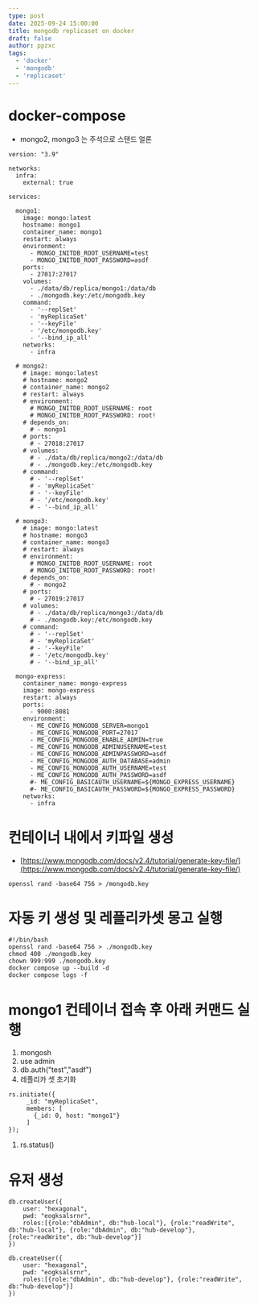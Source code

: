 ```yaml
---
type: post
date: 2025-09-24 15:00:00
title: mongodb replicaset on docker
draft: false
author: ppzxc
tags:
  - 'docker'
  - 'mongodb'
  - 'replicaset'
---
```


# docker-compose

- mongo2, mongo3 는 주석으로 스탠드 얼론

```
version: "3.9"

networks:
  infra:
    external: true
    
services:

  mongo1:
    image: mongo:latest
    hostname: mongo1
    container_name: mongo1
    restart: always
    environment:
      - MONGO_INITDB_ROOT_USERNAME=test
      - MONGO_INITDB_ROOT_PASSWORD=asdf
    ports:
      - 27017:27017
    volumes:
      - ./data/db/replica/mongo1:/data/db
      - ./mongodb.key:/etc/mongodb.key 
    command:
      - '--replSet'
      - 'myReplicaSet'
      - '--keyFile'
      - '/etc/mongodb.key'
      - '--bind_ip_all'
    networks:
      - infra
      
  # mongo2:
    # image: mongo:latest
    # hostname: mongo2
    # container_name: mongo2
    # restart: always
    # environment:
      # MONGO_INITDB_ROOT_USERNAME: root
      # MONGO_INITDB_ROOT_PASSWORD: root!
    # depends_on:
      # - mongo1
    # ports:
      # - 27018:27017
    # volumes:
      # - ./data/db/replica/mongo2:/data/db
      # - ./mongodb.key:/etc/mongodb.key
    # command:
      # - '--replSet'
      # - 'myReplicaSet'
      # - '--keyFile'
      # - '/etc/mongodb.key'
      # - '--bind_ip_all'
      
  # mongo3:
    # image: mongo:latest
    # hostname: mongo3
    # container_name: mongo3
    # restart: always
    # environment:
      # MONGO_INITDB_ROOT_USERNAME: root
      # MONGO_INITDB_ROOT_PASSWORD: root!
    # depends_on:
      # - mongo2
    # ports:
      # - 27019:27017
    # volumes:
      # - ./data/db/replica/mongo3:/data/db
      # - ./mongodb.key:/etc/mongodb.key
    # command:
      # - '--replSet'
      # - 'myReplicaSet'
      # - '--keyFile'
      # - '/etc/mongodb.key'
      # - '--bind_ip_all'
      
  mongo-express:
    container_name: mongo-express
    image: mongo-express
    restart: always
    ports:
      - 9000:8081
    environment:
      - ME_CONFIG_MONGODB_SERVER=mongo1
      - ME_CONFIG_MONGODB_PORT=27017
      - ME_CONFIG_MONGODB_ENABLE_ADMIN=true
      - ME_CONFIG_MONGODB_ADMINUSERNAME=test
      - ME_CONFIG_MONGODB_ADMINPASSWORD=asdf
      - ME_CONFIG_MONGODB_AUTH_DATABASE=admin
      - ME_CONFIG_MONGODB_AUTH_USERNAME=test
      - ME_CONFIG_MONGODB_AUTH_PASSWORD=asdf
      #- ME_CONFIG_BASICAUTH_USERNAME=${MONGO_EXPRESS_USERNAME}
      #- ME_CONFIG_BASICAUTH_PASSWORD=${MONGO_EXPRESS_PASSWORD}
    networks:
      - infra
```

# 컨테이너 내에서 키파일 생성

- [https://www.mongodb.com/docs/v2.4/tutorial/generate-key-file/](https://www.mongodb.com/docs/v2.4/tutorial/generate-key-file/)

```
openssl rand -base64 756 > /mongodb.key
```

# 자동 키 생성 및 레플리카셋 몽고 실행

```
#!/bin/bash
openssl rand -base64 756 > ./mongodb.key
chmod 400 ./mongodb.key
chown 999:999 ./mongodb.key
docker compose up --build -d
docker compose logs -f
```

# mongo1 컨테이너 접속 후 아래 커맨드 실행

1. mongosh
2. use admin
3. db.auth("test","asdf")
4. 레플리카 셋 초기화

```
rs.initiate({
	 _id: "myReplicaSet",
	 members: [
	   {_id: 0, host: "mongo1"}
	 ]
});
```

1. rs.status()

# 유저 생성

```
db.createUser({
	user: "hexagonal",
	pwd: "eogksalsrnr",
	roles:[{role:"dbAdmin", db:"hub-local"}, {role:"readWrite", db:"hub-local"}, {role:"dbAdmin", db:"hub-develop"}, {role:"readWrite", db:"hub-develop"}]
})
```

```
db.createUser({
	user: "hexagonal",
	pwd: "eogksalsrnr",
	roles:[{role:"dbAdmin", db:"hub-develop"}, {role:"readWrite", db:"hub-develop"}]
})
```